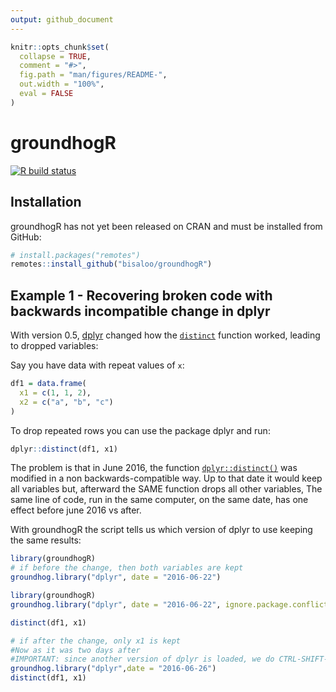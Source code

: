 ```yaml
---
output: github_document
---
```


<!-- README.md is generated from README.Rmd. Please edit that file -->

```r
knitr::opts_chunk$set(
  collapse = TRUE,
  comment = "#>",
  fig.path = "man/figures/README-",
  out.width = "100%",
  eval = FALSE
)
```

# groundhogR

<!-- badges: start -->
[![R build status](https://github.com/bisaloo/groundhogR/workflows/R-CMD-check/badge.svg)](https://github.com/bisaloo/groundhogR/actions)
<!-- badges: end -->

## Installation

groundhogR has not yet been released on CRAN and must be installed from GitHub:

```r
# install.packages("remotes")
remotes::install_github("bisaloo/groundhogR")
```

## Example 1 - Recovering broken code with backwards incompatible change in dplyr

With version 0.5, [dplyr](https://dplyr.tidyverse.org/) changed how the [`distinct`](https://dplyr.tidyverse.org/reference/distinct.html) function worked, leading to dropped variables:

Say you have data with repeat values of `x`:

```r
df1 = data.frame(
  x1 = c(1, 1, 2),
  x2 = c("a", "b", "c")
)
```

To drop repeated rows you can use the package dplyr and run:

```r
dplyr::distinct(df1, x1) 
```

The problem is that in June 2016, the function [`dplyr::distinct()`](https://dplyr.tidyverse.org/reference/distinct.html) was modified in 
a non backwards-compatible way. Up to that date it would keep all variables but,
afterward the SAME function drops all other variables,
The same line of code, run in the same computer, on the same date, has one effect
before june 2016 vs after.

With groundhogR the script tells us which version of dplyr to use keeping the same results:

```r
library(groundhogR)
# if before the change, then both variables are kept
groundhog.library("dplyr", date = "2016-06-22")
```

```r
library(groundhogR)
groundhog.library("dplyr", date = "2016-06-22", ignore.package.conflicts = TRUE)
```

```r
distinct(df1, x1) 
```

```r
# if after the change, only x1 is kept
#Now as it was two days after 
#IMPORTANT: since another version of dplyr is loaded, we do CTRL-SHIFT-F10 to restart the R Session and load the newer version
groundhog.library("dplyr",date = "2016-06-26")
distinct(df1, x1) 
```
